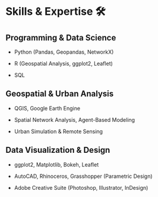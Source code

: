 # Skills & Expertise 🛠️

## Programming & Data Science

-   Python (Pandas, Geopandas, NetworkX)

-   R (Geospatial Analysis, ggplot2, Leaflet)

-   SQL

## Geospatial & Urban Analysis

-   QGIS, Google Earth Engine

-   Spatial Network Analysis, Agent-Based Modeling

-   Urban Simulation & Remote Sensing

## Data Visualization & Design

-   ggplot2, Matplotlib, Bokeh, Leaflet

-   AutoCAD, Rhinoceros, Grasshopper (Parametric Design)

-   Adobe Creative Suite (Photoshop, Illustrator, InDesign)
